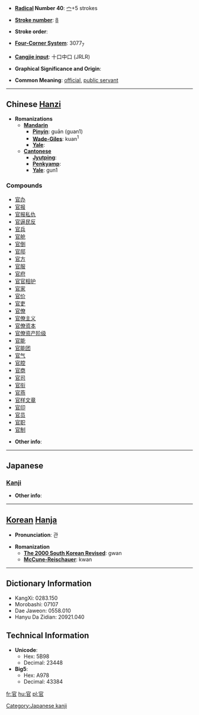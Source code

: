* '''[[Wiktionary:Chinese radical index| Radical]] Number 40''': [[Wiktionary:Chinese radical index 宀|宀]]+5 strokes

* '''[[Wiktionary:Chinese total strokes index|Stroke number]]''': [[Wiktionary:Chinese total strokes index 8|8]]

* '''Stroke order''': 

* '''[[Wiktionary:Chinese four corner index|Four-Corner System]]''': 3077<sub>7</sub>

* '''[[Wiktionary:Chinese Cangjie index|Cangjie input]]''': 十口中口 (JRLR)

* '''Graphical Significance and Origin''': 

* '''Common Meaning''': [[official]], [[public servant]]

----

== Chinese [[Hanzi]] ==

* '''Romanizations'''
** '''[[Mandarin]]'''
*** '''[[Pinyin]]''': guān (guan1)
*** '''[[Wade-Giles]]''': kuan<sup>1</sup>
*** '''[[Yale]]''': 
** '''[[Cantonese]]'''
*** '''[[Jyutping]]''':
*** '''[[Penkyamp]]''': 
*** '''[[Yale]]''': gun1

===Compounds===
*[[官办]]
*[[官报]]
*[[官报私仇]]
*[[官逼民反]]
*[[官兵]]
*[[官舱]]
*[[官倒]]
*[[官邸]]
*[[官方]]
*[[官服]]
*[[官府]]
*[[官官相护]]
*[[官家]]
*[[官价]]
*[[官吏]]
*[[官僚]]
*[[官僚主义]]
*[[官僚资本]]
*[[官僚资产阶级]]
*[[官能]]
*[[官能团]]
*[[官气]]
*[[官腔]]
*[[官商]]
*[[官司]]
*[[官衔]]
*[[官燕]]
*[[官样文章]]
*[[官印]]
*[[官员]]
*[[官职]]
*[[官制]]

* '''Other info''': 

----

==Japanese==
===[[Kanji]]===
{{kanji|on readings=[[かん]] (kan)|kun readings=[[つかさ]] (tsukasa), [[おおやけ]] (ooyake)}}

* '''Other info''':  

----

== [[Korean]] [[Hanja]] ==

* '''Pronunciation''': 관

* '''Romanization'''
** '''[[The 2000 South Korean Revised Romanization|The 2000 South Korean Revised]]''': gwan
** '''[[McCune-Reischauer]]''': kwan

----

== Dictionary Information ==

* KangXi: 0283.150
* Morobashi: 07107
* Dae Jaweon: 0558.010
* Hanyu Da Zidian: 20921.040

== Technical Information ==

* '''Unicode''':
** Hex: 5B98
** Decimal: 23448
* '''Big5''':
** Hex: A978
** Decimal: 43384

[[Category:Japanese kanji]]

[[fr:官]]
[[hu:官]]
[[pl:官]]
